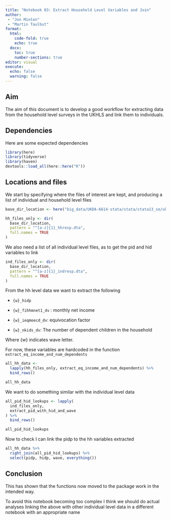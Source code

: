 ```yaml
---
title: "Notebook 03: Extract Household Level Variables and Join"
author: 
 - "Jon Minton"
 - "Martin Taulbut"
format: 
  html:
    code-fold: true
    echo: true
  docx: 
    toc: true
    number-sections: true
editor: visual
execute: 
  echo: false
  warning: false
---
```


## Aim

The aim of this document is to develop a good workflow for extracting data from the household level surveys in the UKHLS and link them to individuals.

## Dependencies

Here are some expected dependencies

```r
library(here)
library(tidyverse)
library(haven)
devtools::load_all(here::here("R"))
```

## Locations and files

We start by specifying where the files of interest are kept, and producing a list of individual and household level files

```r
base_dir_location <- here("big_data/UKDA-6614-stata/stata/stata13_se/ukhls/")
```

```r
hh_files_only <- dir(
  base_dir_location, 
  pattern = "^[a-z]{1}_hhresp.dta", 
  full.names = TRUE
)
```

We also need a list of all individual level files, as to get the pid and hid variables to link

```r
ind_files_only <- dir(
  base_dir_location, 
  pattern = "^[a-z]{1}_indresp.dta",
  full.names = TRUE
)
```

From the hh level data we want to extract the following

-   `{w}_hidp`

-   `{w}_fihhmnet1_dv` : monthly net income

-   `{w}_ieqmoecd_dv`: equivocation factor

-   `{w}_nkids_dv`: The number of dependent children in the household

Where {w} indicates wave letter.

For now, these variables are hardcoded in the function `extract_eq_income_and_num_dependents`

```r

all_hh_data <- 
  lapply(hh_files_only, extract_eq_income_and_num_dependents) %>% 
  bind_rows()

all_hh_data

```

We want to do something similar with the individual level data

```r




all_pid_hid_lookups <- lapply(
  ind_files_only, 
  extract_pid_with_hid_and_wave
) %>% 
  bind_rows()

all_pid_hid_lookups
```

Now to check I can link the pidp to the hh variables extracted

```r
all_hh_data %>% 
  right_join(all_pid_hid_lookups) %>% 
  select(pidp, hidp, wave, everything())

```

## Conclusion

This has shown that the functions now moved to the package work in the intended way.

To avoid this notebook becoming too complex I think we should do actual analyses linking the above with other individual level data in a different notebook with an appropriate name

